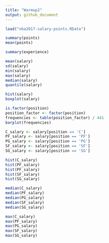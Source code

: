 ```yaml
---
title: "Warmup2"
output: github_document
---
```


```r
load("nba2017-salary-points.RData")
```

```r
summary(points)
mean(points)
```

```r
summary(experience)
```
```r
mean(salary)
sd(salary)
min(salary)
max(salary)
median(salary)
quantile(salary)
```

```r
hist(salary)
boxplot(salary)
```
```r
is.factor(position)
position_factor <- factor(position)
frequencies <- table(position_factor) / 441
barplot(frequencies)
```

```r
C_salary <- salary[position == 'C']
PF_salary <- salary[position == 'PF']
PG_salary <- salary[position == 'PG']
SF_salary <- salary[position == 'SF']
SG_salary <- salary[position == 'SG']
```

```r
hist(C_salary)
hist(PF_salary)
hist(PF_salary)
hist(SF_salary)
hist(SG_salary)
```
```r
median(C_salary)
median(PF_salary)
median(PG_salary)
median(SF_salary)
median(SG_salary)
```

```r
max(C_salary)
max(PF_salary)
max(PG_salary)
max(SF_salary)
max(SG_salary)
```

